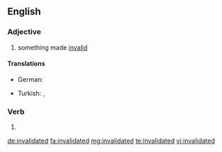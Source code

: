 ==English==

===Adjective===
{{en-adj}}

# something made [[invalid]]

====Translations====
{{trans-top}}
* German: {{t|de|entkräftet}}
{{trans-mid}}
* Turkish: {{t|tr|geçersizleştirilmiş}}, {{t|tr|hükmünü kaybetmiş}}
{{trans-bottom}}

===Verb===
{{head|en}}

# {{past of|invalidate}}

[[de:invalidated]]
[[fa:invalidated]]
[[mg:invalidated]]
[[te:invalidated]]
[[vi:invalidated]]